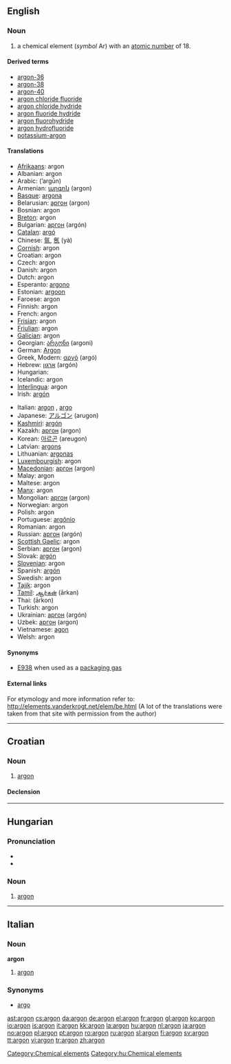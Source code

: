 {{see|Argon}}
==English==

{{elements|Ar|chlorine|Cl|potassium|K}}

===Noun===
{{en-noun|-}}
{{wikipedia}}

# a chemical element (''symbol'' Ar) with an [[atomic number]] of 18.

====Derived terms====
*[[argon-36]]
*[[argon-38]]
*[[argon-40]]
*[[argon chloride fluoride]]
*[[argon chloride hydride]]
*[[argon fluoride hydride]]
*[[argon fluorohydride]]
*[[argon hydrofluoride]]
*[[potassium-argon]]

====Translations====
{{trans-top|a chemical element}}
*[[Afrikaans]]: argon
*Albanian: argon
*Arabic: {{ARchar|[[أرجون]]}} (’argūn) {{m}}
*Armenian: [[արգոն]] (argon)
*[[Basque]]: [[argona]]
*Belarusian: [[аргон]] (argon) {{m}}
*Bosnian: argon {{m}}
*[[Breton]]: argon
*Bulgarian: [[аргон]] (argón) {{m}}
*[[Catalan]]: [[argó]] {{m}}
*Chinese: [[氩]], [[氬]] (yà)
*[[Cornish]]: argon
*Croatian: argon {{m}}
*Czech: argon {{m}}
*Danish: argon
*Dutch: argon {{n}}
*Esperanto: [[argono]]
*Estonian: [[argoon]]
*Faroese: argon
*Finnish: argon
*French: argon {{m}}
*[[Frisian]]: argon
*[[Friulian]]: argon {{m}}
*[[Galician]]: argon {{m}}
*Georgian: [[არგონი]] (argoni)
*German: [[Argon]] {{n}}
*Greek, Modern: [[αργό]] (argó) {{n}}
*Hebrew: [[ארגון]] (argón)
*Hungarian: {{t+|hu|argon}}
*Icelandic: argon
*[[Interlingua]]: argon
*Irish: [[argón]]
{{trans-mid}}
*Italian: [[argon#Italian|argon]] {{m}}, [[argo]] {{m}}
*Japanese: [[アルゴン]] (arugon)
*[[Kashmiri]]: [[argón]]
*Kazakh: [[аргон]] (argon)
*Korean: [[아르곤]] (areugon)
*Latvian: [[argons]]
*Lithuanian: [[argonas]]
*[[Luxembourgish]]: argon
*[[Macedonian]]: [[аргон]] (argon) {{m}}
*Malay: argon
*Maltese: argon {{m}}
*[[Manx]]: argon {{g|Manx}}
*Mongolian: [[аргон]] (argon)
*Norwegian: argon {{g|Norwegian}}
*Polish: argon {{m}}
*Portuguese: [[argônio]] {{m}}
*Romanian: argon {{n}}
*Russian: [[аргон]] (argón) {{m}}
*[[Scottish Gaelic]]: argon
*Serbian: [[аргон]] (argon) {{m}}
*Slovak: [[argón]] {{m}}
*[[Slovenian]]: argon {{m}}
*Spanish: [[argón]] {{m}}
*Swedish: argon {{n}}
*[[Tajik]]: argon
*[[Tamil]]: [[ஆர்கன்]] (ārkan)
*Thai: {{THchar|[[อาร์กอน]]}} (ārkon)
*Turkish: argon
*Ukrainian: [[аргон]] (argón) {{m}}
*Uzbek: [[аргон]] (argon)
*Vietnamese: [[agon]]
*Welsh: argon {{g|Welsh}}
{{trans-bottom}}

====Synonyms====
*[[E938]] when used as a [[packaging gas]]

====External links====
For etymology and more information refer to:
http://elements.vanderkrogt.net/elem/be.html
(A lot of the translations were taken from that site with permission from the author)

[[Category:Chemical elements]]

----

==Croatian==

===Noun===
{{hr-noun|g=m|argoni}}

# [[#English|argon]]

====Declension====
{{hr-decl-noun
|argon|argoni
|argona|argona
|argonu|argonima
|argon|argone
|argone|argoni
|argonu|argonima
|argonom|argonima
}}

----

==Hungarian==

===Pronunciation===
*{{IPA|/ˈɒrgon/|lang=hu}}
*{{hyphenation|ar|gon}}

===Noun===
{{infl|hu|noun}}

#[[#English|argon]]

[[Category:hu:Chemical elements]]

----

==Italian==

===Noun===
{{wikipedia|lang=it}}
'''argon'''

# [[argon#English|argon]]

===Synonyms===
*[[argo]]

[[ast:argon]]
[[cs:argon]]
[[da:argon]]
[[de:argon]]
[[el:argon]]
[[fr:argon]]
[[gl:argon]]
[[ko:argon]]
[[io:argon]]
[[is:argon]]
[[it:argon]]
[[kk:argon]]
[[la:argon]]
[[hu:argon]]
[[nl:argon]]
[[ja:argon]]
[[no:argon]]
[[pl:argon]]
[[pt:argon]]
[[ro:argon]]
[[ru:argon]]
[[sl:argon]]
[[fi:argon]]
[[sv:argon]]
[[tt:argon]]
[[vi:argon]]
[[tr:argon]]
[[zh:argon]]